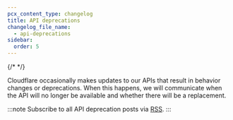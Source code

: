 ```yaml
---
pcx_content_type: changelog
title: API deprecations
changelog_file_name:
  - api-deprecations
sidebar:
  order: 5
---
```



{/* <!-- Actual content lives in /src/content/changelogs/api-deprecations.yaml. Update the file there for new entries to appear here. For more details, refer to https://developers.cloudflare.com/style-guide/documentation-content-strategy/content-types/changelog/#yaml-file --> */}

Cloudflare occasionally makes updates to our APIs that result in behavior changes or deprecations. When this happens, we will communicate when the API will no longer be available and whether there will be a replacement.

:::note
Subscribe to all API deprecation posts via [RSS](/release-notes/index.xml).
:::

<ProductChangelog />
